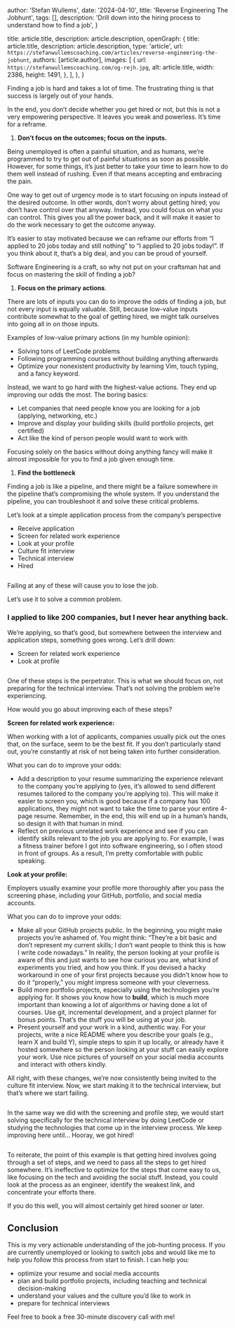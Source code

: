 
  author: 'Stefan Wullems',
  date: '2024-04-10',
  title: 'Reverse Engineering The Jobhunt',
  tags: [],
  description:
    'Drill down into the hiring process to understand how to find a job',
}

  title: article.title,
  description: article.description,
  openGraph: {
    title: article.title,
    description: article.description,
    type: 'article',
    url: `https://stefanwullemscoaching.com/articles/reverse-engineering-the-jobhunt`,
    authors: [article.author],
    images: [
      {
        url: `https://stefanwullemscoaching.com/og-rejh.jpg`,
        alt: article.title,
        width: 2386,
        height: 1491,
      },
    ],
  },
}


Finding a job is hard and takes a lot of time. The frustrating thing is that success is largely out of your hands.

In the end, you don’t decide whether you get hired or not, but this is not a very empowering perspective. It leaves you weak and powerless. It’s time for a reframe.

1. **Don’t focus on the outcomes; focus on the inputs.**

Being unemployed is often a painful situation, and as humans, we’re programmed to try to get out of painful situations as soon as possible. However, for some things, it’s just better to take your time to learn how to do them well instead of rushing. Even if that means accepting and embracing the pain.

One way to get out of urgency mode is to start focusing on inputs instead of the desired outcome. In other words, don’t worry about getting hired; you don’t have control over that anyway. Instead, you could focus on what you can control. This gives you all the power back, and it will make it easier to do the work necessary to get the outcome anyway.

It’s easier to stay motivated because we can reframe our efforts from “I applied to 20 jobs today and still nothing” to “I applied to 20 jobs today!”. If you think about it, that’s a big deal, and you can be proud of yourself.

Software Engineering is a craft, so why not put on your craftsman hat and focus on mastering the skill of finding a job?

1. **Focus on the primary actions**.

There are lots of inputs you can do to improve the odds of finding a job, but not every input is equally valuable. Still, because low-value inputs contribute somewhat to the goal of getting hired, we might talk ourselves into going all in on those inputs.

Examples of low-value primary actions (in my humble opinion):

- Solving tons of LeetCode problems
- Following programming courses without building anything afterwards
- Optimize your nonexistent productivity by learning Vim, touch typing, and a fancy keyword.

Instead, we want to go hard with the highest-value actions. They end up improving our odds the most. The boring basics:

- Let companies that need people know you are looking for a job (applying, networking, etc.)
- Improve and display your building skills (build portfolio projects, get certified)
- Act like the kind of person people would want to work with

Focusing solely on the basics without doing anything fancy will make it almost impossible for you to find a job given enough time.

1. **Find the bottleneck**

Finding a job is like a pipeline, and there might be a failure somewhere in the pipeline that’s compromising the whole system. If you understand the pipeline, you can troubleshoot it and solve these critical problems.

Let’s look at a simple application process from the company’s perspective

- Receive application
- Screen for related work experience
- Look at your profile
- Culture fit interview
- Technical interview
- Hired

<Img imageIndex={0}/>

Failing at any of these will cause you to lose the job.

Let’s use it to solve a common problem.

### I applied to like 200 companies, but I never hear anything back.

We’re applying, so that’s good, but somewhere between the interview and application steps, something goes wrong. Let’s drill down:

- Screen for related work experience
- Look at profile

<Img imageIndex={1}/>

One of these steps is the perpetrator. This is what we should focus on, not preparing for the technical interview. That’s not solving the problem we’re experiencing.

How would you go about improving each of these steps?

**Screen for related work experience:**

When working with a lot of applicants, companies usually pick out the ones that, on the surface, seem to be the best fit. If you don’t particularly stand out, you’re constantly at risk of not being taken into further consideration.

What you can do to improve your odds:

- Add a description to your resume summarizing the experience relevant to the company you’re applying to (yes, it’s allowed to send different resumes tailored to the company you’re applying to). This will make it easier to screen you, which is good because if a company has 100 applications, they might not want to take the time to parse your entire 4-page resume. Remember, in the end, this will end up in a human’s hands, so design it with that human in mind.
- Reflect on previous unrelated work experience and see if you can identify skills relevant to the job you are applying to. For example, I was a fitness trainer before I got into software engineering, so I often stood in front of groups. As a result, I’m pretty comfortable with public speaking.

**Look at your profile:**

Employers usually examine your profile more thoroughly after you pass the screening phase, including your GitHub, portfolio, and social media accounts.

What you can do to improve your odds:

- Make all your GitHub projects public. In the beginning, you might make projects you’re ashamed of. You might think: “They’re a bit basic and don’t represent my current skills; I don’t want people to think this is how I write code nowadays.” In reality, the person looking at your profile is aware of this and just wants to see how curious you are, what kind of experiments you tried, and how you think. If you devised a hacky workaround in one of your first projects because you didn’t know how to do it “properly,” you might impress someone with your cleverness.
- Build more portfolio projects, especially using the technologies you’re applying for. It shows you know how to **build**, which is much more important than knowing a lot of algorithms or having done a lot of courses. Use git, incremental development, and a project planner for bonus points. That’s the stuff you will be using at your job.
- Present yourself and your work in a kind, authentic way. For your projects, write a nice README where you describe your goals (e.g., learn X and build Y), simple steps to spin it up locally, or already have it hosted somewhere so the person looking at your stuff can easily explore your work. Use nice pictures of yourself on your social media accounts and interact with others kindly.

All right, with these changes, we’re now consistently being invited to the culture fit interview. Now, we start making it to the technical interview, but that’s where we start failing.

<Img imageIndex={2}/>

In the same way we did with the screening and profile step, we would start solving specifically for the technical interview by doing LeetCode or studying the technologies that come up in the interview process. We keep improving here until... Hooray, we got hired!

<Img imageIndex={3}/>

To reiterate, the point of this example is that getting hired involves going through a set of steps, and we need to pass all the steps to get hired somewhere. It’s ineffective to optimize for the steps that come easy to us, like focusing on the tech and avoiding the social stuff. Instead, you could look at the process as an engineer, identify the weakest link, and concentrate your efforts there.

If you do this well, you will almost certainly get hired sooner or later.

## Conclusion

This is my very actionable understanding of the job-hunting process. If you are currently unemployed or looking to switch jobs and would like me to help you follow this process from start to finish. I can help you:

- optimize your resume and social media accounts
- plan and build portfolio projects, including teaching and technical decision-making
- understand your values and the culture you’d like to work in
- prepare for technical interviews

Feel free to book a free 30-minute discovery call with me!

<CTAButton theme="synthwave-500" />